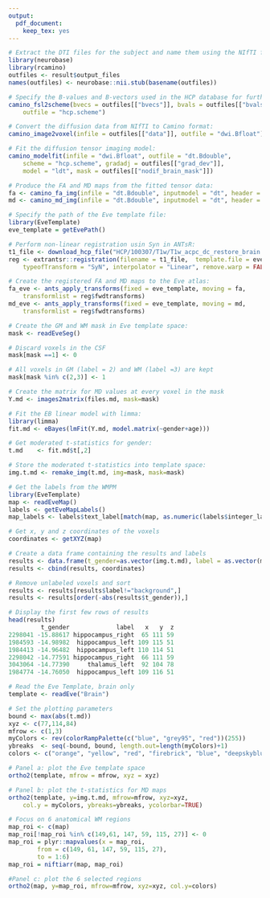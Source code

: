 ```yaml
---
output: 
  pdf_document:
    keep_tex: yes
---
```


```r
# Extract the DTI files for the subject and name them using the NIfTI format
library(neurobase)
library(rcamino)
outfiles <- result$output_files
names(outfiles) <- neurobase::nii.stub(basename(outfiles))

# Specify the B-values and B-vectors used in the HCP database for further processing:
camino_fsl2scheme(bvecs = outfiles[["bvecs"]], bvals = outfiles[["bvals"]],
    outfile = "hcp.scheme")

# Convert the diffusion data from NIfTI to Camino format:
camino_image2voxel(infile = outfiles[["data"]], outfile = "dwi.Bfloat")

# Fit the diffusion tensor imaging model:
camino_modelfit(infile = "dwi.Bfloat", outfile = "dt.Bdouble", 
    scheme = "hcp.scheme", gradadj = outfiles[["grad_dev"]],
    model = "ldt", mask = outfiles[["nodif_brain_mask"]])

# Produce the FA and MD maps from the fitted tensor data:
fa <- camino_fa_img(infile = "dt.Bdouble", inputmodel = "dt", header = outfiles[["data"]])
md <- camino_md_img(infile = "dt.Bdouble", inputmodel = "dt", header = outfiles[["data"]])
```



```r
# Specify the path of the Eve template file:
library(EveTemplate)
eve_template = getEvePath()

# Perform non-linear registration usin Syn in ANTsR:
t1_file <- download_hcp_file("HCP/100307/T1w/T1w_acpc_dc_restore_brain.nii.gz")
reg <- extrantsr::registration(filename = t1_file,  template.file = eve_template, 
    typeofTransform = "SyN", interpolator = "Linear", remove.warp = FALSE)

# Create the registered FA and MD maps to the Eve atlas:
fa_eve <- ants_apply_transforms(fixed = eve_template, moving = fa, 
    transformlist = reg$fwdtransforms)
md_eve <- ants_apply_transforms(fixed = eve_template, moving = md,
    transformlist = reg$fwdtransforms)    
```


```r
# Create the GM and WM mask in Eve template space:
mask <- readEveSeg()

# Discard voxels in the CSF
mask[mask ==1] <- 0 

# All voxels in GM (label = 2) and WM (label =3) are kept
mask[mask %in% c(2,3)] <- 1

# Create the matrix for MD values at every voxel in the mask
Y.md <- images2matrix(files.md, mask=mask)
```


```r
# Fit the EB linear model with limma:
library(limma)
fit.md <- eBayes(lmFit(Y.md, model.matrix(~gender+age)))

# Get moderated t-statistics for gender:
t.md    <- fit.md$t[,2]

# Store the moderated t-statistics into template space:
img.t.md <- remake_img(t.md, img=mask, mask=mask)
```

```r
# Get the labels from the WMPM
library(EveTemplate)
map <- readEveMap()
labels <- getEveMapLabels()
map_labels <- labels$text_label[match(map, as.numeric(labels$integer_label))] 

# Get x, y and z coordinates of the voxels
coordinates <- getXYZ(map)

# Create a data frame containing the results and labels
results <- data.frame(t_gender=as.vector(img.t.md), label = as.vector(map_labels))
results <- cbind(results, coordinates)

# Remove unlabeled voxels and sort  
results <- results[results$label!="background",]
results <- results[order(-abs(results$t_gender)),]

# Display the first few rows of results
head(results)
         t_gender             label   x   y  z
2298041 -15.88617 hippocampus_right  65 111 59
1984593 -14.98982  hippocampus_left 109 115 51
1984413 -14.96482  hippocampus_left 110 114 51
2298042 -14.77591 hippocampus_right  66 111 59
3043064 -14.77390     thalamus_left  92 104 78
1984774 -14.76050  hippocampus_left 109 116 51
```


```r
# Read the Eve Template, brain only
template <- readEve("Brain")

# Set the plotting parameters
bound <- max(abs(t.md))
xyz <- c(77,114,84)
mfrow <- c(1,3)
myColors <- rev(colorRampPalette(c("blue", "grey95", "red"))(255))
ybreaks  <- seq(-bound, bound, length.out=length(myColors)+1)
colors <- c("orange", "yellow", "red", "firebrick", "blue", "deepskyblue3")

# Panel a: plot the Eve template space
ortho2(template, mfrow = mfrow, xyz = xyz)

# Panel b: plot the t-statistics for MD maps
ortho2(template, y=img.t.md, mfrow=mfrow, xyz=xyz, 
    col.y = myColors, ybreaks=ybreaks, ycolorbar=TRUE)

# Focus on 6 anatomical WM regions 
map_roi <- c(map)
map_roi[!map_roi %in% c(149,61, 147, 59, 115, 27)] <- 0
map_roi = plyr::mapvalues(x = map_roi, 
		from = c(149, 61, 147, 59, 115, 27),
		to = 1:6)
map_roi = niftiarr(map, map_roi)

#Panel c: plot the 6 selected regions
ortho2(map, y=map_roi, mfrow=mfrow, xyz=xyz, col.y=colors)
```